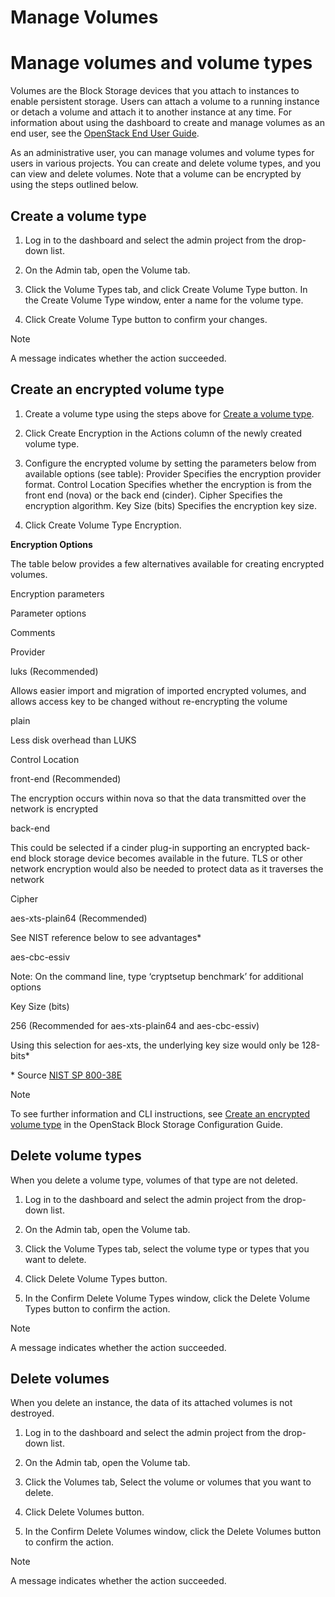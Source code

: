 # Manage Volumes

# Manage volumes and volume types

Volumes are the Block Storage devices that you attach to instances to enable persistent storage. Users can attach a volume to a running instance or detach a volume and attach it to another instance at any time. For information about using the dashboard to create and manage volumes as an end user, see the [OpenStack End User Guide](https://docs.openstack.org/horizon/zed/user/manage-volumes.html).

As an administrative user, you can manage volumes and volume types for users in various projects. You can create and delete volume types, and you can view and delete volumes. Note that a volume can be encrypted by using the steps outlined below.

## Create a volume type

1. Log in to the dashboard and select the admin project from the drop-down list.

2. On the Admin tab, open the Volume tab.

3. Click the Volume Types tab, and click Create Volume Type button. In the Create Volume Type window, enter a name for the volume type.

4. Click Create Volume Type button to confirm your changes.

Note

A message indicates whether the action succeeded.

## Create an encrypted volume type

1. Create a volume type using the steps above for [Create a volume type](https://docs.openstack.org/horizon/zed/admin/manage-volumes.html#create-a-volume-type).

2. Click Create Encryption in the Actions column of the newly created volume type.

3. Configure the encrypted volume by setting the parameters below from available options (see table):
   Provider
   Specifies the encryption provider format.
   Control Location
   Specifies whether the encryption is from the front end (nova) or the back end (cinder).
   Cipher
   Specifies the encryption algorithm.
   Key Size (bits)
   Specifies the encryption key size.

4. Click Create Volume Type Encryption.

**Encryption Options**

The table below provides a few alternatives available for creating encrypted volumes.

Encryption parameters

Parameter options

Comments

Provider

luks (Recommended)

Allows easier import and migration of imported encrypted volumes, and allows access key to be changed without re-encrypting the volume

plain

Less disk overhead than LUKS

Control Location

front-end (Recommended)

The encryption occurs within nova so that the data transmitted over the network is encrypted

back-end

This could be selected if a cinder plug-in supporting an encrypted back-end block storage device becomes available in the future. TLS or other network encryption would also be needed to protect data as it traverses the network

Cipher

aes-xts-plain64 (Recommended)

See NIST reference below to see advantages\*

aes-cbc-essiv

Note: On the command line, type ‘cryptsetup benchmark’ for additional options

Key Size (bits)

256 (Recommended for aes-xts-plain64 and aes-cbc-essiv)

Using this selection for aes-xts, the underlying key size would only be 128-bits\*

\* Source [NIST SP 800-38E](https://nvlpubs.nist.gov/nistpubs/Legacy/SP/nistspecialpublication800-38e.pdf)

Note

To see further information and CLI instructions, see [Create an encrypted volume type](https://docs.openstack.org/cinder/latest/configuration/block-storage/volume-encryption.html#create-an-encrypted-volume-type) in the OpenStack Block Storage Configuration Guide.

## Delete volume types

When you delete a volume type, volumes of that type are not deleted.

1. Log in to the dashboard and select the admin project from the drop-down list.

2. On the Admin tab, open the Volume tab.

3. Click the Volume Types tab, select the volume type or types that you want to delete.

4. Click Delete Volume Types button.

5. In the Confirm Delete Volume Types window, click the Delete Volume Types button to confirm the action.

Note

A message indicates whether the action succeeded.

## Delete volumes

When you delete an instance, the data of its attached volumes is not destroyed.

1. Log in to the dashboard and select the admin project from the drop-down list.

2. On the Admin tab, open the Volume tab.

3. Click the Volumes tab, Select the volume or volumes that you want to delete.

4. Click Delete Volumes button.

5. In the Confirm Delete Volumes window, click the Delete Volumes button to confirm the action.

Note

A message indicates whether the action succeeded.